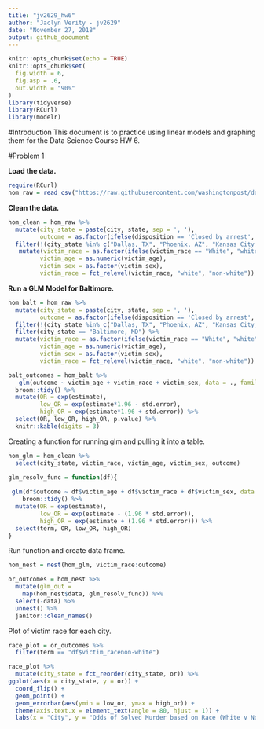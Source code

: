 ```yaml
---
title: "jv2629_hw6"
author: "Jaclyn Verity - jv2629"
date: "November 27, 2018"
output: github_document
---
```


```r
knitr::opts_chunk$set(echo = TRUE)
knitr::opts_chunk$set(
  fig.width = 6,
  fig.asp = .6,
  out.width = "90%"
)
library(tidyverse)
library(RCurl)
library(modelr)
```

#Introduction
This document is to practice using linear models and graphing them for the Data Science Course HW 6.

#Problem 1

**Load the data.**
```r
require(RCurl)
hom_raw = read_csv("https://raw.githubusercontent.com/washingtonpost/data-homicides/master/homicide-data.csv") 
```

**Clean the data.**
```r
hom_clean = hom_raw %>% 
  mutate(city_state = paste(city, state, sep = ', '),
         outcome = as.factor(ifelse(disposition == 'Closed by arrest', 1, 0))) %>% 
  filter(!(city_state %in% c("Dallas, TX", "Phoenix, AZ", "Kansas City, MO", "Tulsa, AL"))) %>% 
   mutate(victim_race = as.factor(ifelse(victim_race == "White", "white", "non-white" )),
         victim_age = as.numeric(victim_age),
         victim_sex = as.factor(victim_sex),
         victim_race = fct_relevel(victim_race, "white", "non-white"))

```

**Run a GLM Model for Baltimore.**

```r
hom_balt = hom_raw %>% 
  mutate(city_state = paste(city, state, sep = ', '),
         outcome = as.factor(ifelse(disposition == 'Closed by arrest', 'solved', 'unsolved'))) %>% 
  filter(!(city_state %in% c("Dallas, TX", "Phoenix, AZ", "Kansas City, MO", "Tulsa, AL"))) %>% 
  filter(city_state == "Baltimore, MD") %>% 
  mutate(victim_race = as.factor(ifelse(victim_race == "White", "white", "non-white" )),
         victim_age = as.numeric(victim_age),
         victim_sex = as.factor(victim_sex),
         victim_race = fct_relevel(victim_race, "white", "non-white"))

balt_outcomes = hom_balt %>% 
   glm(outcome ~ victim_age + victim_race + victim_sex, data = ., family = binomial()) %>% 
  broom::tidy() %>% 
  mutate(OR = exp(estimate),
         low_OR = exp(estimate*1.96 - std.error),
         high_OR = exp(estimate*1.96 + std.error)) %>%
  select(OR, low_OR, high_OR, p.value) %>% 
  knitr::kable(digits = 3)
```

Creating a function for running glm and pulling it into a table.
```r
hom_glm = hom_clean %>% 
  select(city_state, victim_race, victim_age, victim_sex, outcome)

glm_resolv_func = function(df){
  
 glm(df$outcome ~ df$victim_age + df$victim_race + df$victim_sex, data = df, family = binomial()) %>% 
    broom::tidy() %>% 
  mutate(OR = exp(estimate),
         low_OR = exp(estimate - (1.96 * std.error)),
         high_OR = exp(estimate + (1.96 * std.error))) %>%
  select(term, OR, low_OR, high_OR)
}
```

Run function and create data frame.
```r
hom_nest = nest(hom_glm, victim_race:outcome)

or_outcomes = hom_nest %>% 
  mutate(glm_out =
    map(hom_nest$data, glm_resolv_func)) %>% 
  select(-data) %>% 
  unnest() %>% 
  janitor::clean_names()
```

Plot of victim race for each city. 
```r
race_plot = or_outcomes %>% 
  filter(term == "df$victim_racenon-white")

race_plot %>% 
  mutate(city_state = fct_reorder(city_state, or)) %>% 
ggplot(aes(x = city_state, y = or)) +
  coord_flip() +
  geom_point() + 
  geom_errorbar(aes(ymin = low_or, ymax = high_or)) +
  theme(axis.text.x = element_text(angle = 80, hjust = 1)) +
  labs(x = "City", y = "Odds of Solved Murder based on Race (White v Non-White)")
```

